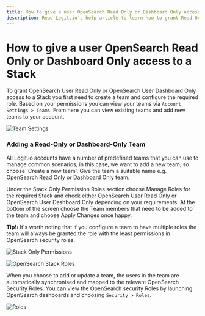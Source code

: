 ```yaml
---
title: How to give a user OpenSearch Read Only or Dashboard Only access to a Stack
description: Read Logit.io’s help article to learn how to grant Read Only or Dashboard Only User access to OpenSearch
---
```


# How to give a user OpenSearch Read Only or Dashboard Only access to a Stack

To grant OpenSearch User Read Only or OpenSearch User Dashboard Only access to a 
Stack you first need to create a team and configure the required role. Based on 
your permissions you can view your teams via `Account Settings > Teams`. 
From here you can view existing teams and add new teams to your account.

![Team Settings](@/images/help/account-access/team-settings.png)

### Adding a Read-Only or Dashboard-Only Team

All Logit.io accounts have a number of predefined teams that you can use to manage 
common scenarios, in this case, we want to add a new team, so choose 'Create a new team'. 
Give the team a suitable name e.g. OpenSearch Read Only or Dashboard Only team.

Under the Stack Only Permission Roles section choose Manage Roles for the required 
Stack and check either OpenSearch User Read Only or OpenSearch User Dashboard 
Only depending on your requirements. At the bottom of the screen choose the Team 
members that need to be added to the team and choose Apply Changes once happy.

**Tip!:** It's worth noting that if you configure a team to have multiple roles the 
team will always be granted the role with the least permissions in OpenSearch security roles.

![Stack Only Permissions](@/images/help/account-access/stack-only-permissions.png)

![OpenSearch Stack Roles](@/images/help/account-access/opensearch-stack-roles.png)

When you choose to add or update a team, the users in the team are automatically 
synchronised and mapped to the relevant OpenSearch Security Roles. You can view the 
OpenSearch security Roles by launching OpenSearch dashboards and choosing `Security > Roles`.

![Roles](@/images/help/account-access/roles(1).png)